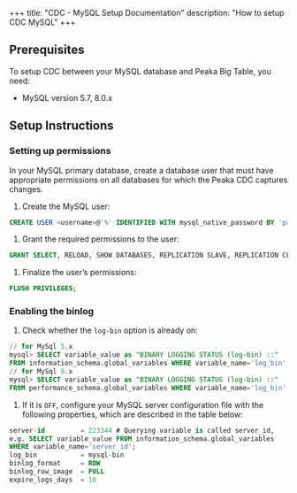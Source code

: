 +++
title: "CDC - MySQL Setup Documentation"
description: "How to setup CDC MySQL"
+++

## **Prerequisites**

To setup CDC between your MySQL database and Peaka Big Table, you need:

- MySQL version 5.7, 8.0.x

## **Setup Instructions**

### Setting up permissions

In your MySQL primary database, create a database user that must have appropriate permissions on all databases for which the Peaka CDC captures changes.

1. Create the MySQL user:

```sql
CREATE USER <username>@'%' IDENTIFIED WITH mysql_native_password BY 'password';
```

1. Grant the required permissions to the user:

```sql
GRANT SELECT, RELOAD, SHOW DATABASES, REPLICATION SLAVE, REPLICATION CLIENT ON *.* TO <username>@'%';
```

1. Finalize the user’s permissions:

```sql
FLUSH PRIVILEGES;
```

### Enabling the binlog

1. Check whether the `log-bin` option is already on:

```sql
// for MySql 5.x
mysql> SELECT variable_value as "BINARY LOGGING STATUS (log-bin) ::"
FROM information_schema.global_variables WHERE variable_name='log_bin';
// for MySql 8.x
mysql> SELECT variable_value as "BINARY LOGGING STATUS (log-bin) ::"
FROM performance_schema.global_variables WHERE variable_name='log_bin';
```

1. If it is `OFF`, configure your MySQL server configuration file with the following properties, which are described in the table below:

```sql
server-id         = 223344 # Querying variable is called server_id,
e.g. SELECT variable_value FROM information_schema.global_variables
WHERE variable_name='server_id';
log_bin           = mysql-bin
binlog_format     = ROW
binlog_row_image  = FULL
expire_logs_days  = 10
```
